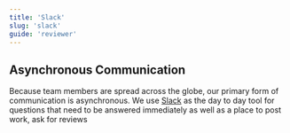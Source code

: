 ```yaml
---
title: 'Slack'
slug: 'slack'
guide: 'reviewer'
---
```


## Asynchronous Communication

Because team members are spread across the globe, our primary form of communication is asynchronous. We use [Slack](https://slack.com/features) as the day to day tool for questions that need to be answered immediately as well as a place to post work, ask for reviews 
